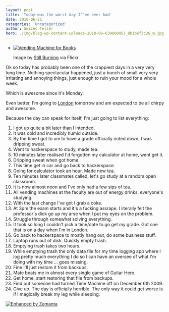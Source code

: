 ```yaml
---
layout: post
title: 'Today was the worst day I''ve ever had'
date: 2010-06-21
categories: 'Uncategorized'
author: Swizec Teller
hero: ./img/blog-wp-content-uploads-2010-06-639800453_8b1b6f3c26_m.jpg
---
```

- [![Vending Machine for Books](./img/blog-wp-content-uploads-2010-06-639800453_8b1b6f3c26_m.jpg "Vending Machine for Books")](http://www.flickr.com/photos/95239135@N00/639800453)

  Image by [Still Burning](http://www.flickr.com/photos/95239135@N00/639800453) via Flickr

Ok so today has probably been one of the crappiest days in a very very long time. Nothing spectacular happened, just a bunch of small very very irritating and annoying things, just enough to ruin your mood for a whole week.



Which is awesome since it's Monday.



Even better, I'm going to [London](<http://maps.google.com/maps?ll=51.5080555556,-0.124722222222&spn=0.1,0.1&q=51.5080555556,-0.124722222222 (London)&t=h> "London") tomorrow and am expected to be all chirpy and awesome.



Because the day can speak for itself, I'm just going to list everything:

1. I got up quite a bit later than I intended.
2. It was cold and incredibly humid outside.
3. By the time I got to uni to have a grade officially noted down, I was dripping sweat.
4. Went to hackerspace to study, made tea.
5. 10 minutes later realised I'd forgotten my calculator at home, went get it.
6. Dripping sweat when got home.
7. This time get in car and go back to hackerspace.
8. Going for calculator took an hour. Made new tea.
9. Ten minutes later classmates called, let's go study at a random open classroom.
10. It is now almost noon and I've only had a few sips of tea.
11. All vending machines at the faculty are out of energy drinks, everyone's studying.
12. With the last change I've got I grab a coke.
13. At 3pm the exam starts and it's a fucking assrape. I literally felt the professor's dick go up my arse when I put my eyes on the problem.
14. Struggle through somewhat solving everything.
15. It took so long I couldn't pick a time/date to go get my grade. Got one that is on a day when I'm in London.
16. Go back to hackerspace to mostly hang out, do some business stuff.
17. Laptop runs out of disk. Quickly empty trash.
18. Emptying trash takes two hours.
19. While emptying trash the only data file for my time logging app where I log pretty much everything I do so I can have an oversee of what I'm doing with my time ... goes missing.
20. Fine I'll just restore it from backups.
21. Mate beats me in almost every single game of Guitar Hero.
22. Get home, start restoring that file from backups.
23. Find out someone had turned Time Machine off on December 6th 2009.
24. Give up. The day is officially horrible. The only way it could get worse is if I magically break my leg while sleeping.

[![Enhanced by Zemanta](http://img.zemanta.com/zemified_e.png?x-id=940b47df-4429-48c5-bd5d-5a6a9ce36151)](http://www.zemanta.com/ "Enhanced by Zemanta")